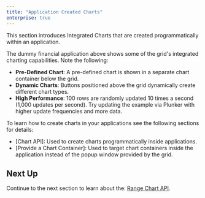 ```yaml
---
title: "Application Created Charts"
enterprise: true
---
```


This section introduces Integrated Charts that are created programmatically within an application.

<GridExampleRunner title='Application Created Charts' name='application-created-charts' type='typescript' options='{ "exampleHeight": 825, "enterprise": true, "modules": ["clientside", "charts", "rowgrouping"] }'></GridExampleRunner>

The dummy financial application above shows some of the grid's integrated charting capabilities. Note the following:

- **Pre-Defined Chart**: A pre-defined chart is shown in a separate chart container below the grid.
- **Dynamic Charts**: Buttons positioned above the grid dynamically create different chart types.
- **High Performance**: 100 rows are randomly updated 10 times a second (1,000 updates per second). Try updating the example via Plunker with higher update frequencies and more data.


To learn how to create charts in your applications see the following sections for details:

- [Chart API]: Used to create charts programmatically inside applications.
- [Provide a Chart Container]: Used to target chart containers inside the application instead of the popup window provided by the grid.

## Next Up

Continue to the next section to learn about the: [Range Chart API](/integrated-charts-api-range-chart/).
